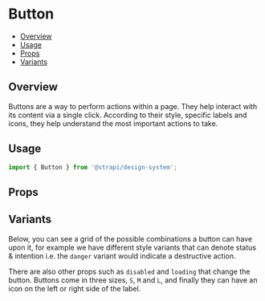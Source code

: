 

<Meta of={ButtonStories} />

# Button

- [Overview](#overview)
- [Usage](#usage)
- [Props](#props)
- [Variants](#variants)

## Overview

Buttons are a way to perform actions within a page. They help interact with its content via a single click. According to
their style, specific labels and icons, they help understand the most important actions to take.

<ViewSource path="components/Button" />

## Usage

```js
import { Button } from '@strapi/design-system';
```

<Canvas of={ButtonStories.Base} />

## Props

<TypeTable of={Button} />

## Variants

Below, you can see a grid of the possible combinations a button can have upon it, for example we have different style
variants that can denote status & intention i.e. the `danger` variant would indicate a destructive action.

There are also other props such as `disabled` and `loading` that change the button. Buttons come in three sizes, `S`,
`M` and `L`, and finally they can have an icon on the left or right side of the label.

<Canvas of={ButtonStories.AllVariants} layout="fullscreen" />
